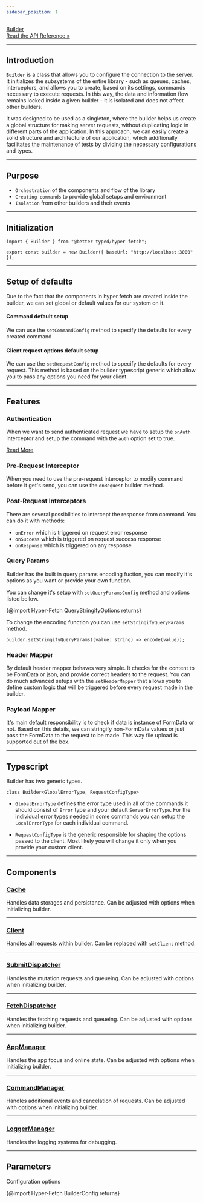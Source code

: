 ```yaml
---
sidebar_position: 1
---
```


<a class="api-link" href="/api/Hyper-Fetch/Class/Builder">
  <div class="api-link-title">Builder</div>
  <div class="api-link-sub-title">Read the API Reference »</div>
</a>

---

## Introduction

**`Builder`** is a class that allows you to configure the connection to the server. It initializes the subsystems of the
entire library - such as queues, caches, interceptors, and allows you to create, based on its settings, commands
necessary to execute requests. In this way, the data and information flow remains locked inside a given builder - it is
isolated and does not affect other builders.

It was designed to be used as a singleton, where the builder helps us create a global structure for making server
requests, without duplicating logic in different parts of the application. In this approach, we can easily create a
solid structure and architecture of our application, which additionally facilitates the maintenance of tests by dividing
the necessary configurations and types.

---

## Purpose

- `Orchestration` of the components and flow of the library
- `Creating commands` to provide global setups and environment
- `Isolation` from other builders and their events

---

## Initialization

```tsx
import { Builder } from "@better-typed/hyper-fetch";

export const builder = new Builder({ baseUrl: "http://localhost:3000" });
```

---

## Setup of defaults

Due to the fact that the components in hyper fetch are created inside the builder, we can set global or default values
for our system on it.

#### Command default setup

We can use the `setCommandConfig` method to specify the defaults for every created command

#### Client request options default setup

We can use the `setRequestConfig` method to specify the defaults for every request. This method is based on the builder
typescript generic which allow you to pass any options you need for your client.

---

## Features

### Authentication

When we want to send authenticated request we have to setup the `onAuth` interceptor and setup the command with the
`auth` option set to true.

[Read More](/guides/Basic/Authentication)

### Pre-Request Interceptor

When you need to use the pre-request interceptor to modify command before it get's send, you can use the `onRequest`
builder method.

### Post-Request Interceptors

There are several possibilities to intercept the response from command. You can do it with methods:

- `onError` which is triggered on request error response
- `onSuccess` which is triggered on request success response
- `onResponse` which is triggered on any response

### Query Params

Builder has the built in query params encoding fuction, you can modify it's options as you want or provide your own
function.

You can change it's setup with `setQueryParamsConfig` method and options listed bellow.

{@import Hyper-Fetch QueryStringifyOptions returns}

To change the encoding function you can use `setStringifyQueryParams` method.

```tsx
builder.setStringifyQueryParams((value: string) => encode(value));
```

### Header Mapper

By default header mapper behaves very simple. It checks for the content to be FormData or json, and provide correct
headers to the request. You can do much advanced setups with the `setHeaderMapper` that allows you to define custom
logic that will be triggered before every request made in the builder.

### Payload Mapper

It's main default responsibility is to check if data is instance of FormData or not. Based on this details, we can
stringify non-FormData values or just pass the FormData to the request to be made. This way file upload is supported out
of the box.

---

## Typescript

Builder has two generic types.

```tsx
class Builder<GlobalErrorType, RequestConfigType>
```

- `GlobalErrorType` defines the error type used in all of the commands it should consist of `Error` type and your
  default `ServerErrorType`. For the individual error types needed in some commands you can setup the `LocalErrorType`
  for each individual command.

- `RequestConfigType` is the generic responsible for shaping the options passed to the client. Most likely you will
  change it only when you provide your custom client.

---

## Components

### [Cache](/api/Hyper-Fetch/Class/Cache)

Handles data storages and persistance. Can be adjusted with options when initializing builder.

---

### [Client](/api/Hyper-Fetch/Function/fetchClient)

Handles all requests within builder. Can be replaced with `setClient` method.

---

### [SubmitDispatcher](/api/Hyper-Fetch/Class/Dispatcher)

Handles the mutation requests and queueing. Can be adjusted with options when initializing builder.

---

### [FetchDispatcher](/api/Hyper-Fetch/Class/Dispatcher)

Handles the fetching requests and queueing. Can be adjusted with options when initializing builder.

---

### [AppManager](/api/Hyper-Fetch/Class/AppManager)

Handles the app focus and online state. Can be adjusted with options when initializing builder.

---

### [CommandManager](/api/Hyper-Fetch/Class/CommandManager)

Handles additional events and cancelation of requests. Can be adjusted with options when initializing builder.

---

### [LoggerManager](/api/Hyper-Fetch/Class/LoggerManager)

Handles the logging systems for debugging.

---

## Parameters

Configuration options

{@import Hyper-Fetch BuilderConfig returns}

<!-- ## Authentication

1. Adding the headers to the request during authentication

```tsx
export const builder = new Builder({ baseUrl }).onAuth((command) => {
  const state = store.getState();
  const authToken = state.auth.token;

  // Before each command with setting "auth: true" add the Bearer token
  return command.setHeaders({
    ...command.headers,
    Authorization: `Bearer ${authToken}`,
  });
});

export const getUsers = builder.createCommand<{ name: string; email: string }>()({
  method: "GET",
  endpoint: "/users",
  auth: true, // Important!
});
```

2. Refreshing the token

```tsx
export const builder = new Builder({ baseUrl }).onError(async (res, command) => {
  const status = res[2];
  const refreshToken = localStorage.getItem(REFRESH_TOKEN_STORAGE_FIELD);

  // Check if command has the used value - this will ensure you will not go into infinite loop
  if (!command.used && refreshToken && status === 401) {
    // Prepare the refresh token command
    const postRefreshToken = builder.createCommand<LoginResponse, LoginData>()({
      endpoint: "/refresh-token",
      method: "POST",
    });

    // Call the command to receive new tokens
    const [data] = await postRefreshToken.setData({ refreshToken }).exec();

    if (data) {
      // Safe the new tokens
      localStorage.setItem(TOKEN_STORAGE_FIELD, data.token);
      localStorage.setItem(REFRESH_TOKEN_STORAGE_FIELD, data.refreshToken);
      // Repeat the request
      return command.setUsed(true).send();
    }
  }
  // Return the initial response is something goes wrong
  return res;
});
``` -->

<!--

- connection graph with command and other systems

-->

<!--
## TODOS and examples

- TODO - subsection for Builder -> providing own client (other than XHR) + options
- TODO - subsection for Builder -> providing own cache.
- TODO - subsection for Builder -> section for providing own Manager implementation.
- TODO - subsection for Builder -> section for providing own queues implementation. -->
